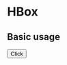 <!------->
<!--name: My Document-->
<!--route: /-->
<!------->
<!--order: 1-->
<!--menu: Documents-->



# HBox

## Basic usage

<Playground>
  <button>Click</button>
</Playground>


